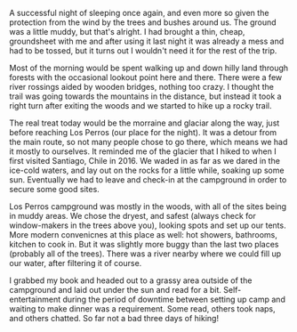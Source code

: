 A successful night of sleeping once again, and even more so given the protection
from the wind by the trees and bushes around us. The ground was a little muddy,
but that's alright. I had brought a thin, cheap, groundsheet with me and after
using it last night it was already a mess and had to be tossed, but it turns out
I wouldn't need it for the rest of the trip.

Most of the morning would be spent walking up and down hilly land through
forests with the occasional lookout point here and there. There were a few river
rossings aided by wooden bridges, nothing too crazy. I thought the trail was
going towards the mountains in the distance, but instead it took a right turn
after exiting the woods and we started to hike up a rocky trail.

The real treat today would be the morraine and glaciar along the way, just
before reaching Los Perros (our place for the night). It was a detour from the
main route, so not many people chose to go there, which means we had it mostly
to ourselves. It reminded me of the glacier that I hiked to when I first visited
Santiago, Chile in 2016. We waded in as far as we dared in the ice-cold waters,
and lay out on the rocks for a little while, soaking up some sun. Eventually we
had to leave and check-in at the campground in order to secure some good sites.

Los Perros campground was mostly in the woods, with all of the sites being in
muddy areas. We chose the dryest, and safest (always check for window-makers in
the trees above you), looking spots and set up our tents. More modern convenicnes
at this place as well: hot showers, bathrooms, kitchen to cook in. But it was
slightly more buggy than the last two places (probably all of the trees). There
was a river nearby where we could fill up our water, after filtering it of course.

I grabbed my book and headed out to a grassy area outside of the campground and
laid out under the sun and read for a bit. Self-entertainment during the period
of downtime between setting up camp and waiting to make dinner was a requirement.
Some read, others took naps, and others chatted. So far not a bad three days of
hiking!
